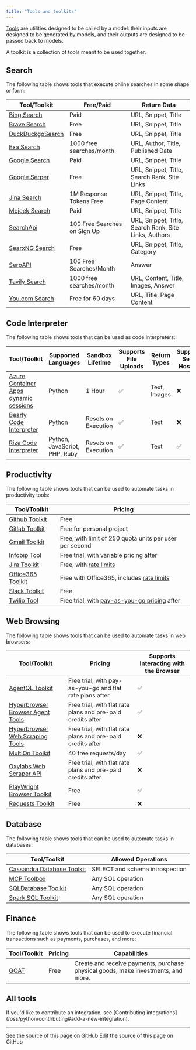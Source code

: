 ```yaml
---
title: "Tools and toolkits"
---
```


[Tools](/oss/python/langchain/tools) are utilities designed to be called by a model: their inputs are designed to be generated by models, and their outputs are designed to be passed back to models.

A toolkit is a collection of tools meant to be used together.

## Search

The following table shows tools that execute online searches in some shape or form:

| Tool/Toolkit | Free/Paid | Return Data |
|-------------|-----------|-------------|
| [Bing Search](/oss/python/integrations/tools/bing_search) | Paid | URL, Snippet, Title |
| [Brave Search](/oss/python/integrations/tools/brave_search) | Free | URL, Snippet, Title |
| [DuckDuckgoSearch](/oss/python/integrations/tools/ddg) | Free | URL, Snippet, Title |
| [Exa Search](/oss/python/integrations/tools/exa_search) | 1000 free searches/month | URL, Author, Title, Published Date |
| [Google Search](/oss/python/integrations/tools/google_search) | Paid | URL, Snippet, Title |
| [Google Serper](/oss/python/integrations/tools/google_serper) | Free | URL, Snippet, Title, Search Rank, Site Links |
| [Jina Search](/oss/python/integrations/tools/jina_search) | 1M Response Tokens Free | URL, Snippet, Title, Page Content |
| [Mojeek Search](/oss/python/integrations/tools/mojeek_search) | Paid | URL, Snippet, Title |
| [SearchApi](/oss/python/integrations/tools/searchapi) | 100 Free Searches on Sign Up | URL, Snippet, Title, Search Rank, Site Links, Authors |
| [SearxNG Search](/oss/python/integrations/tools/searx_search) | Free | URL, Snippet, Title, Category |
| [SerpAPI](/oss/python/integrations/tools/serpapi) | 100 Free Searches/Month | Answer |
| [Tavily Search](/oss/python/integrations/tools/tavily_search) | 1000 free searches/month | URL, Content, Title, Images, Answer |
| [You.com Search](/oss/python/integrations/tools/you) | Free for 60 days | URL, Title, Page Content |

## Code Interpreter

The following table shows tools that can be used as code interpreters:

| Tool/Toolkit | Supported Languages | Sandbox Lifetime | Supports File Uploads | Return Types | Supports Self-Hosting |
|-------------|-------------------|-----------------|---------------------|--------------|-------------------|
| [Azure Container Apps dynamic sessions](/oss/python/integrations/tools/azure_dynamic_sessions) | Python | 1 Hour | ✅ | Text, Images | ❌ |
| [Bearly Code Interpreter](/oss/python/integrations/tools/bearly) | Python | Resets on Execution | ✅ | Text | ❌ |
| [Riza Code Interpreter](/oss/python/integrations/tools/riza) | Python, JavaScript, PHP, Ruby | Resets on Execution | ✅ | Text | ✅ |

## Productivity

The following table shows tools that can be used to automate tasks in productivity tools:

| Tool/Toolkit | Pricing |
|-------------|---------|
| [Github Toolkit](/oss/python/integrations/tools/github) | Free |
| [Gitlab Toolkit](/oss/python/integrations/tools/gitlab) | Free for personal project |
| [Gmail Toolkit](/oss/python/integrations/tools/gmail) | Free, with limit of 250 quota units per user per second |
| [Infobip Tool](/oss/python/integrations/tools/infobip) | Free trial, with variable pricing after |
| [Jira Toolkit](/oss/python/integrations/tools/jira) | Free, with [rate limits](https://developer.atlassian.com/cloud/jira/platform/rate-limiting/) |
| [Office365 Toolkit](/oss/python/integrations/tools/office365) | Free with Office365, includes [rate limits](https://learn.microsoft.com/en-us/graph/throttling-limits) |
| [Slack Toolkit](/oss/python/integrations/tools/slack) | Free |
| [Twilio Tool](/oss/python/integrations/tools/twilio) | Free trial, with [pay-as-you-go pricing](https://www.twilio.com/en-us/pricing) after |

## Web Browsing

The following table shows tools that can be used to automate tasks in web browsers:

| Tool/Toolkit | Pricing | Supports Interacting with the Browser |
|-------------|---------|---------------------------------------|
| [AgentQL Toolkit](/oss/python/integrations/tools/agentql) | Free trial, with pay-as-you-go and flat rate plans after | ✅ |
| [Hyperbrowser Browser Agent Tools](/oss/python/integrations/tools/hyperbrowser_browser_agent_tools) | Free trial, with flat rate plans and pre-paid credits after | ✅ |
| [Hyperbrowser Web Scraping Tools](/oss/python/integrations/tools/hyperbrowser_web_scraping_tools) | Free trial, with flat rate plans and pre-paid credits after | ❌ |
| [MultiOn Toolkit](/oss/python/integrations/tools/multion) | 40 free requests/day | ✅ |
| [Oxylabs Web Scraper API](/oss/python/integrations/tools/oxylabs) | Free trial, with flat rate plans and pre-paid credits after | ❌ |
| [PlayWright Browser Toolkit](/oss/python/integrations/tools/playwright) | Free | ✅ |
| [Requests Toolkit](/oss/python/integrations/tools/requests) | Free | ❌ |

## Database

The following table shows tools that can be used to automate tasks in databases:

| Tool/Toolkit | Allowed Operations |
|-------------|-------------------|
| [Cassandra Database Toolkit](/oss/python/integrations/tools/cassandra_database) | SELECT and schema introspection |
| [MCP Toolbox](/oss/python/integrations/tools/toolbox) | Any SQL operation |
| [SQLDatabase Toolkit](/oss/python/integrations/tools/sql_database) | Any SQL operation |
| [Spark SQL Toolkit](/oss/python/integrations/tools/spark_sql) | Any SQL operation |

## Finance

The following table shows tools that can be used to execute financial transactions such as payments, purchases, and more:

| Tool/Toolkit | Pricing | Capabilities |
|-------------|---------|--------------|
| [GOAT](/oss/python/integrations/tools/goat) | Free | Create and receive payments, purchase physical goods, make investments, and more. |

## All tools

<Columns cols={3}>
<Card title="ADS4GPTs" icon="link" href="/oss/python/integrations/tools/ads4gpts" arrow="true" cta="View guide" />
<Card title="AgentQL" icon="link" href="/oss/python/integrations/tools/agentql" arrow="true" cta="View guide" />
<Card title="AINetwork Toolkit" icon="link" href="/oss/python/integrations/tools/ainetwork" arrow="true" cta="View guide" />
<Card title="Alpha Vantage" icon="link" href="/oss/python/integrations/tools/alpha_vantage" arrow="true" cta="View guide" />
<Card title="Amadeus Toolkit" icon="link" href="/oss/python/integrations/tools/amadeus" arrow="true" cta="View guide" />
<Card title="Anchor Browser" icon="link" href="/oss/python/integrations/tools/anchor_browser" arrow="true" cta="View guide" />
<Card title="Apify Actor" icon="link" href="/oss/python/integrations/tools/apify_actors" arrow="true" cta="View guide" />
<Card title="ArXiv" icon="link" href="/oss/python/integrations/tools/arxiv" arrow="true" cta="View guide" />
<Card title="AskNews" icon="link" href="/oss/python/integrations/tools/asknews" arrow="true" cta="View guide" />
<Card title="AWS Lambda" icon="link" href="/oss/python/integrations/tools/awslambda" arrow="true" cta="View guide" />
<Card title="Azure AI Services Toolkit" icon="link" href="/oss/python/integrations/tools/azure_ai_services" arrow="true" cta="View guide" />
<Card title="Azure Cognitive Services Toolkit" icon="link" href="/oss/python/integrations/tools/azure_cognitive_services" arrow="true" cta="View guide" />
<Card title="Azure Container Apps Dynamic Sessions" icon="link" href="/oss/python/integrations/tools/azure_dynamic_sessions" arrow="true" cta="View guide" />
<Card title="Shell (bash)" icon="link" href="/oss/python/integrations/tools/bash" arrow="true" cta="View guide" />
<Card title="Bearly Code Interpreter" icon="link" href="/oss/python/integrations/tools/bearly" arrow="true" cta="View guide" />
<Card title="Bing Search" icon="link" href="/oss/python/integrations/tools/bing_search" arrow="true" cta="View guide" />
<Card title="Bodo DataFrames" icon="link" href="/oss/python/integrations/tools/bodo" arrow="true" cta="View guide" />
<Card title="Brave Search" icon="link" href="/oss/python/integrations/tools/brave_search" arrow="true" cta="View guide" />
<Card title="BrightData Web Scraper API" icon="link" href="/oss/python/integrations/tools/brightdata-webscraperapi" arrow="true" cta="View guide" />
<Card title="BrightData SERP" icon="link" href="/oss/python/integrations/tools/brightdata_serp" arrow="true" cta="View guide" />
<Card title="BrightData Unlocker" icon="link" href="/oss/python/integrations/tools/brightdata_unlocker" arrow="true" cta="View guide" />
<Card title="Cassandra Database Toolkit" icon="link" href="/oss/python/integrations/tools/cassandra_database" arrow="true" cta="View guide" />
<Card title="CDP" icon="link" href="/oss/python/integrations/tools/cdp_agentkit" arrow="true" cta="View guide" />
<Card title="ChatGPT Plugins" icon="link" href="/oss/python/integrations/tools/chatgpt_plugins" arrow="true" cta="View guide" />
<Card title="ClickUp Toolkit" icon="link" href="/oss/python/integrations/tools/clickup" arrow="true" cta="View guide" />
<Card title="Cogniswitch Toolkit" icon="link" href="/oss/python/integrations/tools/cogniswitch" arrow="true" cta="View guide" />
<Card title="Compass DeFi Toolkit" icon="link" href="/oss/python/integrations/tools/compass" arrow="true" cta="View guide" />
<Card title="Connery Toolkit" icon="link" href="/oss/python/integrations/tools/connery" arrow="true" cta="View guide" />
<Card title="Dall-E Image Generator" icon="link" href="/oss/python/integrations/tools/dalle_image_generator" arrow="true" cta="View guide" />
<Card title="Dappier" icon="link" href="/oss/python/integrations/tools/dappier" arrow="true" cta="View guide" />
<Card title="Databricks Unity Catalog" icon="link" href="/oss/python/integrations/tools/databricks" arrow="true" cta="View guide" />
<Card title="DataForSEO" icon="link" href="/oss/python/integrations/tools/dataforseo" arrow="true" cta="View guide" />
<Card title="Dataherald" icon="link" href="/oss/python/integrations/tools/dataherald" arrow="true" cta="View guide" />
<Card title="DuckDuckGo Search" icon="link" href="/oss/python/integrations/tools/ddg" arrow="true" cta="View guide" />
<Card title="Discord" icon="link" href="/oss/python/integrations/tools/discord" arrow="true" cta="View guide" />
<Card title="E2B Data Analysis" icon="link" href="/oss/python/integrations/tools/e2b_data_analysis" arrow="true" cta="View guide" />
<Card title="Eden AI" icon="link" href="/oss/python/integrations/tools/edenai_tools" arrow="true" cta="View guide" />
<Card title="ElevenLabs Text2Speech" icon="link" href="/oss/python/integrations/tools/eleven_labs_tts" arrow="true" cta="View guide" />
<Card title="Exa Search" icon="link" href="/oss/python/integrations/tools/exa_search" arrow="true" cta="View guide" />
<Card title="File System" icon="link" href="/oss/python/integrations/tools/filesystem" arrow="true" cta="View guide" />
<Card title="Financial Datasets Toolkit" icon="link" href="/oss/python/integrations/tools/financial_datasets" arrow="true" cta="View guide" />
<Card title="FMP Data" icon="link" href="/oss/python/integrations/tools/fmp-data" arrow="true" cta="View guide" />
<Card title="Github Toolkit" icon="link" href="/oss/python/integrations/tools/github" arrow="true" cta="View guide" />
<Card title="Gitlab Toolkit" icon="link" href="/oss/python/integrations/tools/gitlab" arrow="true" cta="View guide" />
<Card title="Gmail Toolkit" icon="link" href="/oss/python/integrations/tools/gmail" arrow="true" cta="View guide" />
<Card title="GOAT" icon="link" href="/oss/python/integrations/tools/goat" arrow="true" cta="View guide" />
<Card title="Golden Query" icon="link" href="/oss/python/integrations/tools/golden_query" arrow="true" cta="View guide" />
<Card title="Google Books" icon="link" href="/oss/python/integrations/tools/google_books" arrow="true" cta="View guide" />
<Card title="Google Calendar Toolkit" icon="link" href="/oss/python/integrations/tools/google_calendar" arrow="true" cta="View guide" />
<Card title="Google Cloud Text-to-Speech" icon="link" href="/oss/python/integrations/tools/google_cloud_texttospeech" arrow="true" cta="View guide" />
<Card title="Google Drive" icon="link" href="/oss/python/integrations/tools/google_drive" arrow="true" cta="View guide" />
<Card title="Google Finance" icon="link" href="/oss/python/integrations/tools/google_finance" arrow="true" cta="View guide" />
<Card title="Google Imagen" icon="link" href="/oss/python/integrations/tools/google_imagen" arrow="true" cta="View guide" />
<Card title="Google Jobs" icon="link" href="/oss/python/integrations/tools/google_jobs" arrow="true" cta="View guide" />
<Card title="Google Lens" icon="link" href="/oss/python/integrations/tools/google_lens" arrow="true" cta="View guide" />
<Card title="Google Places" icon="link" href="/oss/python/integrations/tools/google_places" arrow="true" cta="View guide" />
<Card title="Google Scholar" icon="link" href="/oss/python/integrations/tools/google_scholar" arrow="true" cta="View guide" />
<Card title="Google Search" icon="link" href="/oss/python/integrations/tools/google_search" arrow="true" cta="View guide" />
<Card title="Google Serper" icon="link" href="/oss/python/integrations/tools/google_serper" arrow="true" cta="View guide" />
<Card title="Google Trends" icon="link" href="/oss/python/integrations/tools/google_trends" arrow="true" cta="View guide" />
<Card title="Gradio" icon="link" href="/oss/python/integrations/tools/gradio_tools" arrow="true" cta="View guide" />
<Card title="GraphQL" icon="link" href="/oss/python/integrations/tools/graphql" arrow="true" cta="View guide" />
<Card title="HuggingFace Hub Tools" icon="link" href="/oss/python/integrations/tools/huggingface_tools" arrow="true" cta="View guide" />
<Card title="Human as a Tool" icon="link" href="/oss/python/integrations/tools/human_tools" arrow="true" cta="View guide" />
<Card title="Hyperbrowser Browser Agent Tools" icon="link" href="/oss/python/integrations/tools/hyperbrowser_browser_agent_tools" arrow="true" cta="View guide" />
<Card title="Hyperbrowser Web Scraping Tools" icon="link" href="/oss/python/integrations/tools/hyperbrowser_web_scraping_tools" arrow="true" cta="View guide" />
<Card title="IBM watsonx.ai" icon="link" href="/oss/python/integrations/tools/ibm_watsonx" arrow="true" cta="View guide" />
<Card title="IFTTT WebHooks" icon="link" href="/oss/python/integrations/tools/ifttt" arrow="true" cta="View guide" />
<Card title="Infobip" icon="link" href="/oss/python/integrations/tools/infobip" arrow="true" cta="View guide" />
<Card title="Ionic Shopping Tool" icon="link" href="/oss/python/integrations/tools/ionic_shopping" arrow="true" cta="View guide" />
<Card title="Jenkins" icon="link" href="/oss/python/integrations/tools/jenkins" arrow="true" cta="View guide" />
<Card title="Jina Search" icon="link" href="/oss/python/integrations/tools/jina_search" arrow="true" cta="View guide" />
<Card title="Jira Toolkit" icon="link" href="/oss/python/integrations/tools/jira" arrow="true" cta="View guide" />
<Card title="JSON Toolkit" icon="link" href="/oss/python/integrations/tools/json" arrow="true" cta="View guide" />
<Card title="Lemon Agent" icon="link" href="/oss/python/integrations/tools/lemonai" arrow="true" cta="View guide" />
<Card title="Linkup Search Tool" icon="link" href="/oss/python/integrations/tools/linkup_search" arrow="true" cta="View guide" />
<Card title="Memgraph" icon="link" href="/oss/python/integrations/tools/memgraph" arrow="true" cta="View guide" />
<Card title="Memorize" icon="link" href="/oss/python/integrations/tools/memorize" arrow="true" cta="View guide" />
<Card title="Mojeek Search" icon="link" href="/oss/python/integrations/tools/mojeek_search" arrow="true" cta="View guide" />
<Card title="MultiOn Toolkit" icon="link" href="/oss/python/integrations/tools/multion" arrow="true" cta="View guide" />
<Card title="NASA Toolkit" icon="link" href="/oss/python/integrations/tools/nasa" arrow="true" cta="View guide" />
<Card title="Naver Search" icon="link" href="/oss/python/integrations/tools/naver_search" arrow="true" cta="View guide" />
<Card title="Nuclia Understanding" icon="link" href="/oss/python/integrations/tools/nuclia" arrow="true" cta="View guide" />
<Card title="NVIDIA Riva" icon="link" href="/oss/python/integrations/tools/nvidia_riva" arrow="true" cta="View guide" />
<Card title="Office365 Toolkit" icon="link" href="/oss/python/integrations/tools/office365" arrow="true" cta="View guide" />
<Card title="OpenAPI Toolkit" icon="link" href="/oss/python/integrations/tools/openapi" arrow="true" cta="View guide" />
<Card title="Natural Language API Toolkits" icon="link" href="/oss/python/integrations/tools/openapi_nla" arrow="true" cta="View guide" />
<Card title="OpenGradient" icon="link" href="/oss/python/integrations/tools/opengradient_toolkit" arrow="true" cta="View guide" />
<Card title="OpenWeatherMap" icon="link" href="/oss/python/integrations/tools/openweathermap" arrow="true" cta="View guide" />
<Card title="Oracle AI Vector Search" icon="link" href="/oss/python/integrations/tools/oracleai" arrow="true" cta="View guide" />
<Card title="Oxylabs" icon="link" href="/oss/python/integrations/tools/oxylabs" arrow="true" cta="View guide" />
<Card title="Pandas Dataframe" icon="link" href="/oss/python/integrations/tools/pandas" arrow="true" cta="View guide" />
<Card title="Passio NutritionAI" icon="link" href="/oss/python/integrations/tools/passio_nutrition_ai" arrow="true" cta="View guide" />
<Card title="PaymanAI" icon="link" href="/oss/python/integrations/tools/payman-tool" arrow="true" cta="View guide" />
<Card title="Permit" icon="link" href="/oss/python/integrations/tools/permit" arrow="true" cta="View guide" />
<Card title="PlayWright Browser Toolkit" icon="link" href="/oss/python/integrations/tools/playwright" arrow="true" cta="View guide" />
<Card title="Polygon IO Toolkit" icon="link" href="/oss/python/integrations/tools/polygon" arrow="true" cta="View guide" />
<Card title="PowerBI Toolkit" icon="link" href="/oss/python/integrations/tools/powerbi" arrow="true" cta="View guide" />
<Card title="Prolog" icon="link" href="/oss/python/integrations/tools/prolog_tool" arrow="true" cta="View guide" />
<Card title="PubMed" icon="link" href="/oss/python/integrations/tools/pubmed" arrow="true" cta="View guide" />
<Card title="Python REPL" icon="link" href="/oss/python/integrations/tools/python" arrow="true" cta="View guide" />
<Card title="Reddit Search" icon="link" href="/oss/python/integrations/tools/reddit_search" arrow="true" cta="View guide" />
<Card title="Requests Toolkit" icon="link" href="/oss/python/integrations/tools/requests" arrow="true" cta="View guide" />
<Card title="Riza Code Interpreter" icon="link" href="/oss/python/integrations/tools/riza" arrow="true" cta="View guide" />
<Card title="Robocorp Toolkit" icon="link" href="/oss/python/integrations/tools/robocorp" arrow="true" cta="View guide" />
<Card title="Salesforce" icon="link" href="/oss/python/integrations/tools/salesforce" arrow="true" cta="View guide" />
<Card title="SceneXplain" icon="link" href="/oss/python/integrations/tools/sceneXplain" arrow="true" cta="View guide" />
<Card title="ScrapeGraph" icon="link" href="/oss/python/integrations/tools/scrapegraph" arrow="true" cta="View guide" />
<Card title="Scrapeless Crawl" icon="link" href="/oss/python/integrations/tools/scrapeless_crawl" arrow="true" cta="View guide" />
<Card title="Scrapeless Scraping API" icon="link" href="/oss/python/integrations/tools/scrapeless_scraping_api" arrow="true" cta="View guide" />
<Card title="Scrapeless Universal Scraping" icon="link" href="/oss/python/integrations/tools/scrapeless_universal_scraping" arrow="true" cta="View guide" />
<Card title="SearchApi" icon="link" href="/oss/python/integrations/tools/searchapi" arrow="true" cta="View guide" />
<Card title="SearxNG Search" icon="link" href="/oss/python/integrations/tools/searx_search" arrow="true" cta="View guide" />
<Card title="Semantic Scholar API" icon="link" href="/oss/python/integrations/tools/semanticscholar" arrow="true" cta="View guide" />
<Card title="SerpAPI" icon="link" href="/oss/python/integrations/tools/serpapi" arrow="true" cta="View guide" />
<Card title="Slack Toolkit" icon="link" href="/oss/python/integrations/tools/slack" arrow="true" cta="View guide" />
<Card title="Spark SQL Toolkit" icon="link" href="/oss/python/integrations/tools/spark_sql" arrow="true" cta="View guide" />
<Card title="SQLDatabase Toolkit" icon="link" href="/oss/python/integrations/tools/sql_database" arrow="true" cta="View guide" />
<Card title="StackExchange" icon="link" href="/oss/python/integrations/tools/stackexchange" arrow="true" cta="View guide" />
<Card title="Steam Toolkit" icon="link" href="/oss/python/integrations/tools/steam" arrow="true" cta="View guide" />
<Card title="Stripe" icon="link" href="/oss/python/integrations/tools/stripe" arrow="true" cta="View guide" />
<Card title="Tableau" icon="link" href="/oss/python/integrations/tools/tableau" arrow="true" cta="View guide" />
<Card title="Taiga" icon="link" href="/oss/python/integrations/tools/taiga" arrow="true" cta="View guide" />
<Card title="Tavily Extract" icon="link" href="/oss/python/integrations/tools/tavily_extract" arrow="true" cta="View guide" />
<Card title="Tavily Search" icon="link" href="/oss/python/integrations/tools/tavily_search" arrow="true" cta="View guide" />
<Card title="Tilores" icon="link" href="/oss/python/integrations/tools/tilores" arrow="true" cta="View guide" />
<Card title="MCP Toolbox" icon="link" href="/oss/python/integrations/tools/toolbox" arrow="true" cta="View guide" />
<Card title="Twilio" icon="link" href="/oss/python/integrations/tools/twilio" arrow="true" cta="View guide" />
<Card title="Upstage" icon="link" href="/oss/python/integrations/tools/upstage_groundedness_check" arrow="true" cta="View guide" />
<Card title="Valthera" icon="link" href="/oss/python/integrations/tools/valthera" arrow="true" cta="View guide" />
<Card title="ValyuContext" icon="link" href="/oss/python/integrations/tools/valyu_search" arrow="true" cta="View guide" />
<Card title="Vectara" icon="link" href="/oss/python/integrations/tools/vectara" arrow="true" cta="View guide" />
<Card title="Wikidata" icon="link" href="/oss/python/integrations/tools/wikidata" arrow="true" cta="View guide" />
<Card title="Wikipedia" icon="link" href="/oss/python/integrations/tools/wikipedia" arrow="true" cta="View guide" />
<Card title="Wolfram Alpha" icon="link" href="/oss/python/integrations/tools/wolfram_alpha" arrow="true" cta="View guide" />
<Card title="WRITER Tools" icon="link" href="/oss/python/integrations/tools/writer" arrow="true" cta="View guide" />
<Card title="Yahoo Finance News" icon="link" href="/oss/python/integrations/tools/yahoo_finance_news" arrow="true" cta="View guide" />
<Card title="You.com Search" icon="link" href="/oss/python/integrations/tools/you" arrow="true" cta="View guide" />
<Card title="YouTube" icon="link" href="/oss/python/integrations/tools/youtube" arrow="true" cta="View guide" />
<Card title="Zapier Natural Language Actions" icon="link" href="/oss/python/integrations/tools/zapier" arrow="true" cta="View guide" />
<Card title="ZenGuard AI" icon="link" href="/oss/python/integrations/tools/zenguard" arrow="true" cta="View guide" />
</Columns>

<Info>
    If you'd like to contribute an integration, see [Contributing integrations](/oss/python/contributing#add-a-new-integration).
</Info>

---

<CardGroup cols={2}>
  <Card title="View Source" icon="eye" href="https://github.com/langchain-ai/docs/blob/main/src/oss/python/integrations/tools/index.mdx">
    See the source of this page on GitHub
  </Card>
  <Card title="Edit Source" icon="pen-to-square" href="https://github.com/langchain-ai/docs/edit/main/src/oss/python/integrations/tools/index.mdx">
    Edit the source of this page on GitHub
  </Card>
</CardGroup>
